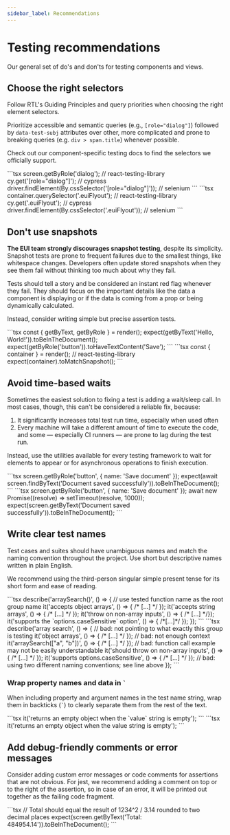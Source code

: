 ```yaml
---
sidebar_label: Recommendations
---
```


# Testing recommendations


Our general set of do's and don'ts for testing components and views.

## Choose the right selectors

Follow RTL's <Link to="https://testing-library.com/docs/guiding-principles/">Guiding Principles</Link> and <Link to="https://testing-library.com/docs/queries/about/#priority">query priorities</Link> when choosing the right element selectors.

Prioritize accessible and semantic queries (e.g., `[role="dialog"]`) followed by `data-test-subj` attributes over other, more complicated and prone to breaking queries (e.g. `div > span.title`) whenever possible.

Check out our component-specific testing docs to find the selectors we officially support.

<Guideline type="do" panelPadding="none" text="Use accessible and semantic queries.">
  ```tsx
  screen.getByRole('dialog'); // react-testing-library
  cy.get('[role="dialog"]'); // cypress
  driver.findElement(By.cssSelector('[role="dialog"]')); // selenium
  ```
</Guideline>

<Guideline type="dont" panelPadding="none" text="Query by internal EUI selectors, especially when better selectors are available.">
  ```tsx
  container.querySelector('.euiFlyout'); // react-testing-library
  cy.get('.euiFlyout'); // cypress
  driver.findElement(By.cssSelector('.euiFlyout')); // selenium
  ```
</Guideline>

## Don't use snapshots

**The EUI team strongly discourages snapshot testing**, despite its simplicity. Snapshot tests are prone to frequent failures due to the smallest things, like whitespace changes. Developers often update stored snapshots when they see them fail without thinking too much about why they fail.

Tests should tell a story and be considered an instant red flag whenever they fail. They should focus on the important details like the data a component is displaying or if the data is coming from a prop or being dynamically calculated.

Instead, consider writing simple but precise assertion tests.

<Guideline type="do" panelPadding="none" text="Query and assert on elements you actually want to test">
  ```tsx
  const { getByText, getByRole } = render(<MyComponent />);
  expect(getByText('Hello, World!')).toBeInTheDocument();
  expect(getByRole('button')).toHaveTextContent('Save');
  ```
</Guideline>

<Guideline type="dont" panelPadding="none" text="Snapshot whole components">
  ```tsx
  const { container } = render(<MyComponent />); // react-testing-library
  expect(container).toMatchSnapshot();
  ```
</Guideline>

## Avoid time-based waits

Sometimes the easiest solution to fixing a test is adding a wait/sleep call. In most cases, though, this can't be considered a reliable fix, because:

1. It significantly increases total test run time, especially when used often
2. Every machine will take a different amount of time to execute the code, and some &mdash; especially CI runners
&mdash; are prone to lag during the test run.

Instead, use the utilities available for every testing framework to wait for elements to appear or for asynchronous operations to finish execution.

<Guideline type="do" panelPadding="none" text="Programmatically await changes to occur">
  ```tsx
  screen.getByRole('button', { name: 'Save document' });
  expect(await screen.findByText('Document saved successfully')).toBeInTheDocument();
  ```
</Guideline>

<Guideline type="dont" panelPadding="none" text="Add timeouts and other static waits">
  ```tsx
  screen.getByRole('button', { name: 'Save document' });
  await new Promise((resolve) => setTimeout(resolve, 1000));
  expect(screen.getByText('Document saved successfully')).toBeInTheDocument();
  ```
</Guideline>

## Write clear test names

Test cases and suites should have unambiguous names and match the naming convention throughout the project. Use short but descriptive names written in plain English.

We recommend using the third-person singular simple present tense for its short form and ease of reading.

<Guideline type="do" panelPadding="none" text="Use clear and consistent names and test grouping">
  ```tsx
  describe('arraySearch()', () => { // use tested function name as the root group name
    it('accepts object arrays', () => { /* [...] */ });
    it('accepts string arrays', () => { /* [...] */ });
    it('throw on non-array inputs', () => { /* [...] */});
    it('supports the `options.caseSensitive` option', () => { /*[...]*/ });
  });
  ```
</Guideline>

<Guideline type="dont" panelPadding="none" text="Use inconsistent or unclear naming">
  ```tsx
  describe('array search', () => { // bad: not pointing to what exactly this group is testing
    it('object arrays', () => { /* [...] */ }); // bad: not enough context
    it('arraySearch(["a", "b"])', () => { /* [...] */ }); // bad: function call example may not be easily understandable
    it('should throw on non-array inputs', () => { /* [...] */ });
    it('supports options.caseSensitive', () => { /* [...] */ }); // bad: using two different naming conventions; see line above
  });
  ```
</Guideline>

### Wrap property names and data in  `` ` ``

When including property and argument names in the test name string, wrap them in backticks (`` ` ``) to clearly separate them from the rest of the text.

<Guideline type="do" panelPadding="none" text="Wrap property names in backticks">
  ```tsx
  it('returns an empty object when the `value` string is empty');
  ```
</Guideline>

<Guideline type="dont" panelPadding="none" text="Have no separation between property names and the rest of the text">
  ```tsx
  it('returns an empty object when the value string is empty');
  ```
</Guideline>

## Add debug-friendly comments or error messages

Consider adding custom error messages or code comments for assertions that are not obvious. For <Link to="https://jestjs.io/">jest</Link>, we recommend adding a comment on top or to the right of the assertion, so in case of an error, it will be printed out together as the failing code fragment.

<Guideline type="do" panelPadding="none" text="Explain the source of the asserted value in code">
  ```tsx
  // Total should equal the result of 1234^2 / 3.14 rounded to two decimal places
  expect(screen.getByText('Total: 484954.14')).toBeInTheDocument();
  ```
</Guideline>
